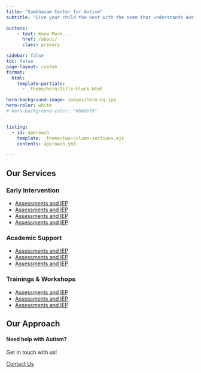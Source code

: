 ```yaml
---
title: "Sambhavam Center for Autism"
subtitle: "Give your child the best with the team that understands Autism the best."

buttons:
    - text: Know More...
      href: /about/
      class: primary

sidebar: false
toc: false
page-layout: custom
format:
  html:
    template-partials:
      - _theme/hero/title-block.html

hero-background-image: images/hero-bg.jpg
hero-color: white
# hero-background-color: "#b6def9"


listing:
  - id: approach
    template: _theme/two-column-sections.ejs
    contents: approach.yml

---
```


::: {.container .home}

## Our Services

::: {.grid .list-style-none .home-services}
::: {.g-col-12 .g-col-md-4}
### Early Intervention

* [Assessments and IEP](/services/#assessments-and-iep)
* [Assessments and IEP](/services/#assessments-and-iep)
* [Assessments and IEP](/services/#assessments-and-iep)
* [Assessments and IEP](/services/#assessments-and-iep)

:::
::: {.g-col-12 .g-col-md-4}
### Academic Support

* [Assessments and IEP](/services/#assessments-and-iep)
* [Assessments and IEP](/services/#assessments-and-iep)
* [Assessments and IEP](/services/#assessments-and-iep)

:::
::: {.g-col-12 .g-col-md-4}
### Trainings & Workshops

* [Assessments and IEP](/services/#assessments-and-iep)
* [Assessments and IEP](/services/#assessments-and-iep)
* [Assessments and IEP](/services/#assessments-and-iep)

:::
:::

## Our Approach

::: {#approach}
:::


:::


::: {.container}

::: {.page-cta}

#### Need help with Autism?

Get in touch with us!

<a href="/contact" class="btn btn-primary">Contact Us</a>

:::
:::

